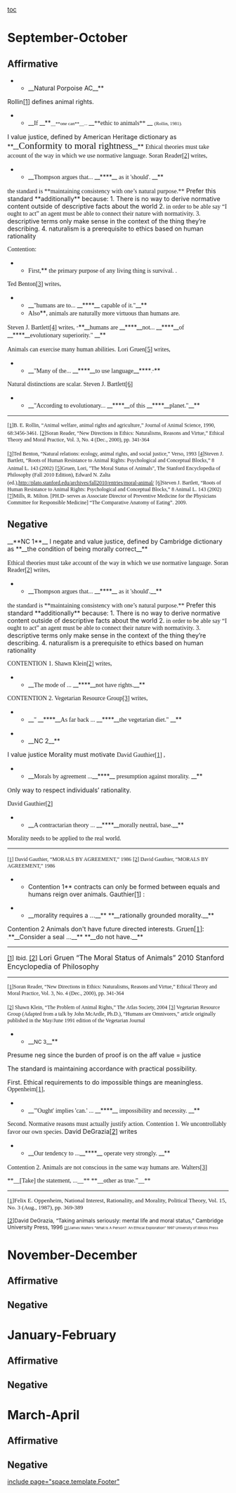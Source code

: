 [[toc]]
=September-October= 
==Affirmative== 
**__Natural Porpoise AC__**
Rollin[[home#_ftn1|[1]]] defines animal rights.
**__<span style="font-family: 'Times New Roman';">If </span>__**<span style="font-family: 'Times New Roman'; font-size: 8pt;">__**one can**__... </span>__<span style="font-family: 'Times New Roman';">**ethic to animals** </span>__ <span style="font-family: 'Times New Roman'; font-size: 8pt;">(Rollin, 1981).</span>
I value justice, defined by American Heritage dictionary as **__<span style="font-family: Times; font-size: 16pt;">Conformity to moral rightness</span>__**
<span style="font-family: 'Times New Roman';">Ethical theories must take account of the way in which we use normative language.</span>
<span style="font-family: 'Times New Roman';">Soran Reader[[home#_ftn2|[2]]] writes,</span>
**__<span style="font-family: 'Times New Roman';">Thompson argues that... </span>__****__<span style="font-family: 'Times New Roman';"> as it 'should'. </span>__**

<span style="font-family: 'Times New Roman';"> the standard is **maintaining consistency with one’s natural purpose.**</span>
Prefer this standard **additionally** because:
1. There is no way to derive normative content outside of descriptive facts about the world
2.<span style="font-family: 'Times New Roman';"> in order to be able say “I ought to act” an agent must be able to connect their nature with normativity. </span>
<span style="font-family: 'Times New Roman';">3.</span> descriptive terms only make sense in the context of the thing they’re describing.
4. naturalism is a prerequisite to ethics based on human rationality

<span style="font-family: 'Times New Roman';">Contention:</span>
**<span style="font-family: 'Times New Roman';">First,</span>**<span style="font-family: 'Times New Roman';"> the primary purpose of any living thing is survival. .</span>
<span style="font-family: 'Times New Roman';">Ted Benton[[home#_ftn3|[3]]] writes,</span>
**__<span style="font-family: 'Times New Roman';">"humans are to... </span>__****__<span style="font-family: 'Times New Roman';"> capable of it."</span>__**
**<span style="color: #1a1a18; font-family: 'Times New Roman';">Also</span>**<span style="color: #1a1a18; font-family: 'Times New Roman';">, animals are naturally more virtuous than humans are.</span>
<span style="font-family: 'Times New Roman';">Steven J. Bartlett[[home#_ftn4|[4]]] writes,</span>
<span style="font-family: 'Times New Roman'; font-size: 8pt;">"</span>**__<span style="font-family: 'Times New Roman';">humans are </span>__****__<span style="font-family: 'Times New Roman';">not... </span>__****__<span style="font-family: 'Times New Roman';">of </span>__****__<span style="font-family: 'Times New Roman';">evolutionary superiority." </span>__**


<span style="color: #1a1a18; font-family: 'Times New Roman';">Animals can exercise many human abilities.</span>
<span style="font-family: 'Times New Roman';">Lori Gruen[[home#_ftn5|[5]]] writes,</span>
**__<span style="font-family: 'Times New Roman';">"Many of the... </span>__****__<span style="font-family: 'Times New Roman';">to use language</span>__****<span style="font-family: 'Times New Roman'; font-size: 8pt;">."</span>**


<span style="color: #1a1a18; font-family: 'Times New Roman';">Natural distinctions are scalar. </span><span style="font-family: 'Times New Roman';">Steven J. Bartlett[[home#_ftn6|[6]]] </span>
**__<span style="font-family: 'Times New Roman';">"According to evolutionary... </span>__****__<span style="font-family: 'Times New Roman';">of this </span>__****__<span style="font-family: 'Times New Roman';">planet."</span>__**



----
<span style="font-family: 'Times New Roman'; font-size: 9pt;">[[home#_ftnref|[1]]]B. E. Rollin, “Animal welfare, animal rights and agriculture,” Journal of Animal Science, 1990, 68:3456-3461.</span>
<span style="font-family: 'Times New Roman'; font-size: 9pt;">[[home#_ftnref|[2]]]Soran Reader, “New Directions in Ethics: Naturalisms, Reasons and Virtue,” Ethical Theory and Moral Practice, Vol. 3, No. 4 (Dec., 2000), pp. 341-364</span>

<span style="font-family: 'Times New Roman'; font-size: 9pt;">[[home#_ftnref|[3]]]Ted Benton, “Natural relations: ecology, animal rights, and social justice,” Verso, 1993</span>
<span style="font-family: 'Times New Roman'; font-size: 9pt;">[[home#_ftnref|[4]]]Steven J. Bartlett, “Roots of Human Resistance to Animal Rights: Psychological and Conceptual Blocks,” 8 Animal L. 143 (2002)</span>
<span style="font-family: 'Times New Roman'; font-size: 9pt;">[[home#_ftnref|[5]]]Gruen, Lori, "The Moral Status of Animals", The Stanford Encyclopedia of Philosophy (Fall 2010 Edition), Edward N. Zalta (ed.),</span><span style="color: windowtext; font-family: 'Times New Roman'; font-size: 9pt;">[[http://plato.stanford.edu/archives/fall2010/entries/moral-animal/]]</span>
<span style="font-family: 'Times New Roman'; font-size: 9pt;">[[home#_ftnref|[6]]]Steven J. Bartlett, “Roots of Human Resistance to Animal Rights: Psychological and Conceptual Blocks,” 8 Animal L. 143 (2002)</span>
<span style="font-family: 'Times New Roman'; font-size: 9pt;">[[home#_ftnref|[7]]]Mills, R. Milton. [PH.D- serves as Associate Director of Preventive Medicine for the Physicians Committee for Responsible Medicine] “The Comparative Anatomy of Eating”. 2009. </span>

==Negative== 
__**NC 1**__
I negate and value justice, defined by Cambridge dictionary as **__the condition of being morally correct__**

<span style="font-family: 'Times New Roman';">Ethical theories must take account of the way in which we use normative language.</span>
<span style="font-family: 'Times New Roman';">Soran Reader[[home#_ftn2|[2]]] writes,</span>
**__<span style="font-family: 'Times New Roman';">Thompson argues that... </span>__****__<span style="font-family: 'Times New Roman';"> as it 'should'.</span>__**

<span style="font-family: 'Times New Roman';"> the standard is **maintaining consistency with one’s natural purpose.**</span>
Prefer this standard **additionally** because:
1. There is no way to derive normative content outside of descriptive facts about the world
2.<span style="font-family: 'Times New Roman';"> in order to be able say “I ought to act” an agent must be able to connect their nature with normativity. </span>
<span style="font-family: 'Times New Roman';">3.</span> descriptive terms only make sense in the context of the thing they’re describing.
4. naturalism is a prerequisite to ethics based on human rationality

<span style="font-family: 'Times New Roman';">CONTENTION 1. Shawn Klein[[home#_ftn2|[2]]] writes,</span>
**__<span style="font-family: 'Times New Roman';">The mode of ... </span>__****__<span style="font-family: 'Times New Roman';">not have rights.</span>__**

<span style="font-family: 'Times New Roman';">CONTENTION 2. Vegetarian Resource Group[[home#_ftn3|[3]]] writes,</span>
**__<span style="font-family: 'Times New Roman';">" </span>__****__<span style="font-family: 'Times New Roman';">As far back ... </span>__****__<span style="font-family: 'Times New Roman';">the vegetarian diet." </span>__**

**__NC 2__**

I value justice
Morality must motivate
<span style="font-family: 'Times New Roman';">David Gauthier[[home#_ftn1|[1]]] ,</span>
**__<span style="font-family: 'Times New Roman';">Morals by agreement ...</span>__****__<span style="font-family: 'Times New Roman';"> presumption against morality. </span>__**

<span style="font-family: 'Times New Roman';"> O</span>nly way to respect individuals’ rationality.

<span style="font-family: 'Times New Roman';">David Gauthier[[home#_ftn2|[2]]] </span>
**__<span style="font-family: 'Times New Roman';">A contractarian theory ... </span>__****__<span style="font-family: 'Times New Roman';">morally neutral, base.</span>__**

<span style="font-family: 'Times New Roman';">Morality needs to be applied to the real world.</span>

----
<span style="font-family: 'Times New Roman'; font-size: 9pt;">[[home#_ftnref|[1]]] David Gauthier, “MORALS BY AGREEMENT,” 1986</span>
<span style="font-family: 'Times New Roman'; font-size: 9pt;">[[home#_ftnref|[2]]] David Gauthier, “MORALS BY AGREEMENT,” 1986</span>

**Contention 1** contracts can only be formed between equals and humans reign over animals. Gauthier[[home#_ftn1|[1]]] :

**__morality requires a ...__** **__rationally grounded morality.__**

Contention 2 Animals don't have future directed interests.
<span style="font-family: 'Times New Roman'; font-size: 12pt;">Gruen[[home#_ftn1|[1]]]:</span>
<span style="font-size: 6pt;">.</span>**__Consider a seal ...__** **__do not have.__**



----
<span style="font-size: 10pt;">[[home#_ftnref|[1]]] Ibid.</span>
[[home#_ftnref|[2]]] <span style="font-size: 12pt;">Lori Gruen “The Moral Status of Animals” 2010 Stanford Encyclopedia of Philosophy</span>

----
<span style="font-family: 'Times New Roman'; font-size: 9pt;">[[home#_ftnref|[1]]]Soran Reader, “New Directions in Ethics: Naturalisms, Reasons and Virtue,” Ethical Theory and Moral Practice, Vol. 3, No. 4 (Dec., 2000), pp. 341-364</span>

<span style="font-family: 'Times New Roman'; font-size: 9pt;">[[home#_ftnref|[2]]] Shawn Klein, “The Problem of Animal Rights,” The Atlas Society, 2004</span>
<span style="font-family: 'Times New Roman'; font-size: 9pt;">[[home#_ftnref|[3]]] Vegetarian Resource Group (Adapted from a talk by John McArdle, Ph.D.), “Humans are Omnivores,” article originally published in the May/June 1991 edition of the Vegetarian Journal</span>

**__<span style="font-size: 9pt;">NC 3</span>__**

Presume neg since the burden of proof is on the aff
value = justice

The standard is maintaining accordance with practical possibility.

First. Ethical requirements to do impossible things are meaningless. 
<span style="font-family: 'Times New Roman';">Oppenheim[[home#_ftn1|[1]]],</span>
**__<span style="font-family: 'Times New Roman';">"'Ought' implies 'can.' ... </span>__****__<span style="font-family: 'Times New Roman';"> impossibility and necessity. </span>__**

<span style="font-family: 'Times New Roman';">Second. Normative reasons must actually justify action. </span>
<span style="font-family: 'Times New Roman';">
</span><span style="font-family: 'Times New Roman';">
</span>
<span style="font-family: 'Times New Roman';">Contention 1. We uncontrollably favor our own species. </span>David DeGrazia[[home#_ftn2|[2]]] writes
**__<span style="font-family: 'Times New Roman';">Our tendency to ...</span>__****__<span style="font-family: 'Times New Roman';"> operate very strongly. </span>__**
<span style="font-family: 'Times New Roman';">
</span>
<span style="font-family: 'Times New Roman';">Contention 2. Animals are not conscious in the same way humans are.</span>
<span style="font-family: 'Times New Roman';">Walters[[home#_ftn3|[3]]]</span>

<span style="font-family: 'Times New Roman';">**__[Take] the statement, ...__**  **__other as true.”__**</span>
<span style="font-family: 'Times New Roman';">
</span>

----
<span style="font-family: 'Times New Roman'; font-size: 10pt;">[[home#_ftnref|[1]]]</span><span style="font-family: 'Times New Roman'; font-size: 10pt;">Felix E. Oppenheim, National Interest, Rationality, and Morality, Political Theory, Vol. 15, No. 3 (Aug., 1987), pp. 369-389</span>

<span style="font-size: 9pt;">[[home#_ftnref|[2]]]</span><span style="font-size: 9pt;">David DeGrazia, “Taking animals seriously: mental life and moral status,” Cambridge University Press, 1996 </span>
<span style="font-size: 6pt;">[[home#_ftnref|[3]]]</span><span style="font-size: 6pt;">James Walters “What Is A Person?: An Ethical Exploration” 1997 University of Illinois Press</span>

=November-December= 
==Affirmative== 
==Negative== 

=January-February= 
==Affirmative== 
==Negative== 

=March-April= 
==Affirmative== 
==Negative== 

[[include page="space.template.Footer"]]